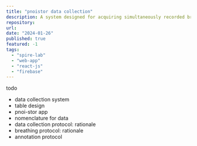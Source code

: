 ```yaml
---
title: "pnoistor data collection"
description: A system designed for acquiring simultaneously recorded breath data from asthematic and control subjects for pnoi corpus.
repository:
url: 
date: "2024-01-26"
published: true
featured: -1
tags:
  - "spire-lab"
  - "web-app"
  - "react-js"
  - "firebase"
---
```


todo
- data collection system 
- table design
- pnoi-stor app
- nomenclature for data
- data collection protocol: rationale
- breathing protocol: rationale
- annotation protocol
